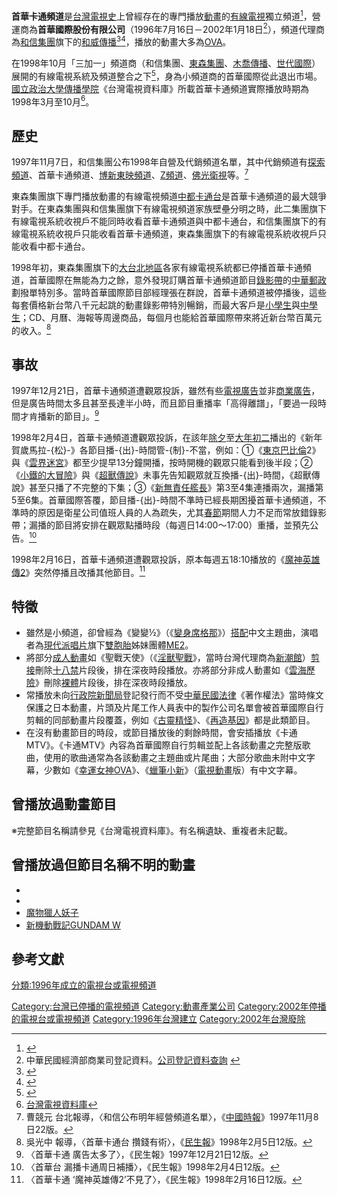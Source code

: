 {{TV channel|state=end}}
'''首華卡通頻道'''是[[台灣電視史|台灣電視史]]上曾經存在的專門播放[[動畫|動畫]]的[[有線電視|有線電視]]獨立頻道<ref>{{cite book| language =zh| author =| coauthors =| title =多頻道環境下的電視經營--問題與對策| url =http://www.rdec.gov.tw/public/PlanAttach/200604061327400205643.pdf| location =| publisher =[[行政院研究發展考核委員會|行政院研究發展考核委員會]]| id =| isbn =| pages =| date =1997年11月}}{{dead link|date=2018年5月 |bot=InternetArchiveBot |fix-attempted=yes }}</ref>，營運商為'''首華國際股份有限公司'''（1996年7月16日－2002年1月18日<ref>中華民國經濟部商業司登記資料。[http://gcis.nat.gov.tw/open_system_1.htm 公司登記資料查詢] {{Wayback|url=http://gcis.nat.gov.tw/open_system_1.htm |date=20210210224640 }}</ref>），頻道代理商為[[和信集團|和信集團]]旗下的[[和威傳播|和威傳播]]<ref>{{cite web| language =zh| publisher =| title =台灣有線電視系統營運結構轉型之研究| url =http://ccs.nccu.edu.tw/UPLOAD_FILES/HISTORY_PAPER_FILES/916_1.pdf| author =陳清河| date =| accessdate =| deadurl =yes| archiveurl =https://web.archive.org/web/20140327052243/http://ccs.nccu.edu.tw/UPLOAD_FILES/HISTORY_PAPER_FILES/916_1.pdf| archivedate =2014-03-27}}</ref><ref>{{cite web | language = zh | publisher =  | title = 台灣民主化下國家與媒體關係的變遷之研究 | url = http://etd.lib.nsysu.edu.tw/ETD-db/ETD-search/getfile?URN=etd-0127103-160858&filename=etd-0127103-160858.pdf | author =  | date =  | accessdate =  | archive-date = 2016-03-05 | archive-url = https://web.archive.org/web/20160305122053/http://etd.lib.nsysu.edu.tw/ETD-db/ETD-search/getfile?URN=etd-0127103-160858&filename=etd-0127103-160858.pdf | dead-url = no }}</ref>，播放的動畫大多為[[OVA|OVA]]。

在1998年10月「三加一」頻道商（和信集團、[[東森集團|東森集團]]、[[木喬傳播|木喬傳播]]、[[世代國際|世代國際]]）展開的有線電視系統及頻道整合之下<ref>{{cite web|author=羅碧霞|url=http://atj.yam.org.tw/mw0956.htm|title=多媒體大戰 兩集團對幹|accessdate=2012-01-02|work=《目擊者雙月刊》第9期（1999年1月出刊）第56頁|publisher=[[台灣新聞記者協會|台灣新聞記者協會]]|language=zh-tw|date=1999-01-01|archive-date=2007-12-31|archive-url=https://web.archive.org/web/20071231065130/http://atj.yam.org.tw/mw0956.htm|dead-url=no}}</ref>，身為小頻道商的首華國際從此退出市場。[[國立政治大學傳播學院|國立政治大學傳播學院]]《台灣電視資料庫》所載首華卡通頻道實際播放時期為1998年3月至10月<ref>[http://tv.nccu.edu.tw/cableProgram_preview.htm?PROGRAMNAME=&STATION=%A2%D1%A2%DB%A1%D0%A2%E2%A2%E4&YEAR=1998&MONTH=1&DAY=1&YEAR2=1998&MONTH2=12&DAY2=31&CATALOG=&COUNTRY=&Login=%ACd%B8%DF 台灣電視資料庫]{{dead link|date=2018年5月 |bot=InternetArchiveBot |fix-attempted=yes }}</ref>。

==歷史==
1997年11月7日，和信集團公布1998年自營及代銷頻道名單，其中代銷頻道有[[探索頻道|探索頻道]]、首華卡通頻道、[[博新多媒體|博新東映頻道]]、[[Z頻道|Z頻道]]、[[佛光衛視|佛光衛視]]等。<ref>曹競元 台北報導，〈和信公布明年經營頻道名單〉，《[[中國時報|中國時報]]》1997年11月8日22版。</ref>

東森集團旗下專門播放動畫的有線電視頻道[[中都卡通台|中都卡通台]]是首華卡通頻道的最大競爭對手。在東森集團與和信集團旗下有線電視頻道家族壁壘分明之時，此二集團旗下有線電視系統收視戶不能同時收看首華卡通頻道與中都卡通台，和信集團旗下的有線電視系統收視戶只能收看首華卡通頻道，東森集團旗下的有線電視系統收視戶只能收看中都卡通台。

1998年初，東森集團旗下的[[大台北地區|大台北地區]]各家有線電視系統都已停播首華卡通頻道，首華國際在無能為力之餘，意外發現訂購首華卡通頻道節目[[錄影帶|錄影帶]]的[[中華郵政|中華郵政]]劃撥單特別多。當時首華國際節目部經理張在群說，首華卡通頻道被停播後，這些每套價格新台幣八千元起跳的動畫錄影帶特別暢銷，而最大客戶是[[小學生|小學生]]與[[中學生|中學生]]；CD、月曆、海報等周邊商品，每個月也能給首華國際帶來將近新台幣百萬元的收入。<ref>吳光中 報導，〈首華卡通台 攢錢有術〉，《[[民生報|民生報]]》1998年2月5日12版。</ref>

==事故==
1997年12月21日，首華卡通頻道遭觀眾投訴，雖然有些[[電視廣告|電視廣告]]並非[[商業廣告|商業廣告]]，但是廣告時間太多且甚至長達半小時，而且節目重播率「高得離譜」，「要過一段時間才肯播新的節目」。<ref>〈首華卡通 廣告太多了〉，《民生報》1997年12月21日12版。</ref>

1998年2月4日，首華卡通頻道遭觀眾投訴，在該年[[除夕|除夕]]至[[大年初二|大年初二]]播出的《新年賀歲馬拉-{松}-》各節目播-{出}-時間管-{制}-不當，例如：①《[[東京巴比倫|東京巴比倫]]2》與《[[雲界迷宮|雲界迷宮]]》都至少提早13分鐘開播，按時開機的觀眾只能看到後半段；②《[[小鐵的大冒險|小鐵的大冒險]]》與《[[超獸傳說|超獸傳說]]》未事先告知觀眾就互換播-{出}-時間，《超獸傳說》甚至只播了不完整的下集；③《[[無責任艦長|新無責任艦長]]》第3至4集連播兩次，漏播第5至6集。首華國際答覆，節目播-{出}-時間不準時已經長期困擾首華卡通頻道，不準時的原因是衛星公司值班人員的人為疏失，尤其[[春節|春節]]期間人力不足而常放錯錄影帶；漏播的節目將安排在觀眾點播時段（每週日14:00～17:00）重播，並預先公告。<ref>〈首華台 漏播卡通周日補播〉，《民生報》1998年2月4日12版。</ref>

1998年2月16日，首華卡通頻道遭觀眾投訴，原本每週五18:10播放的《[[魔神英雄傳2|魔神英雄傳2]]》突然停播且改播其他節目。<ref>〈首華卡通 ‘魔神英雄傳2’不見了〉，《民生報》1998年2月16日12版。</ref>

==特徵==
*雖然是小頻道，卻曾經為《變變½》（《[[變身席格那|變身席格那]]》）[[商業搭配|搭配]]中文主題曲，演唱者為[[現代派唱片|現代派唱片]]旗下[[雙胞胎|雙胞胎]]姊妹團體[[ME2|ME2]]。
*將部分[[成人動畫|成人動畫]]如《聖戰天使》（《[[淫獸聖戰|淫獸聖戰]]》，當時台灣代理商為[[新潮館|新潮館]]）[[剪接|剪接]]刪除[[十八禁|十八禁]]片段後，排在深夜時段播放。亦將部分非成人動畫如《[[雲海歷險|雲海歷險]]》刪除[[裸體|裸體]]片段後，排在深夜時段播放。
*常播放未向[[行政院新聞局|行政院新聞局]]登記發行而不受[[中華民國法律|中華民國法律]]《著作權法》當時條文保護之日本動畫，片頭及片尾工作人員表中的製作公司名單會被首華國際自行剪輯的同部動畫片段覆蓋，例如《[[古靈精怪|古靈精怪]]》、《[[DNA²|再造基因]]》都是此類節目。
*在沒有動畫節目的時段，或節目播放後的剩餘時間，會安插播放《卡通MTV》。《卡通MTV》內容為首華國際自行剪輯並配上各該動畫之完整版歌曲，使用的歌曲通常為各該動畫之主題曲或片尾曲；大部分歌曲未附中文字幕，少數如《[[幸運女神|幸運女神]][[OVA|OVA]]》、《[[蠟筆小新|蠟筆小新]]》（[[電視動畫|電視動畫]]版）有中文字幕。

==曾播放過動畫節目==
※完整節目名稱請參見《台灣電視資料庫》。有名稱遺缺、重複者未記載。

{{columns-list|4|

*夢幻大師
*小紅帽
*邂逅
*裝甲騎士
*鐵甲人
*消失的北極風
*維立斯戰記
*愛儷兒女戰爭
*[[愛麗絲夢遊仙境_(1951年電影)|愛麗絲夢遊仙境]]
*[[睡美人_(電影)|睡美人]]
*[[小飛象|小飛象]]
*聖誕老人
*母與子
*臥底神探
*大戰士
*{{tsl|ja|禁断の黙示録 クリスタル・トライアングル|禁斷默示錄}}
*{{tsl|ja|アイ・シティ|愛之城}}
*[[小鹿斑比|小鹿斑比]]
*{{tsl|ja|虚無戦史MIROKU|虛無戰史}}
*{{tsl|ja|気分は形而上|痞子一族嗚丫丫}}
*廚子王努力記
*[[仙履奇緣_(電影)|仙履奇緣]]
*熱血鐵漢
*[[東京流浪女|東京流浪女]]（{{lang|ja|気ままにアイドル}}）
*[[天地無用|天地無用]]
*[[石中劍|石中劍]]
*[[Z超人|Z超人]]
*牙王
*[[TWIN_SIGNAL|變變½]]（變身席格那，{{lang|ja|TWIN SIGNAL}}）
*滾球大轉彎
*小姐與流浪漢
*魔宮戰場
*安徒生童話故事（[[蟲製作公司|蟲製作公司]]作品）
*[[木偶奇遇記|木偶奇遇記]]
*高速路超人
*頑皮鴨貝克
*宇宙小英雄
*黑色奇蹟
*[[湯姆歷險記|湯姆歷險記]]
*[[香取姑娘|香取姑娘]]（[[牧場上的小乖乖|牧場上的小乖乖]]）
*神秘世界（[[神秘的世界|神秘的世界]]）
*{{tsl|ja|エンゼルコップ|魔鬼天使戰警}}
*吸血鬼獵人（[[吸血鬼獵人D|吸血鬼獵人D]]）
*火劫餘生線
*森林樂園
*[[新海底軍艦|新海底軍艦]]
*大眼蛙可洛比（[[Kero_Kero_Keroppi|Kero Kero Keroppi]]）
*[[宇宙海賊|宇宙海賊]]（機械女神傳說 / 星際毀滅者）
*驅魔夜行
*亞人戰士
*冒險紳士
*任達的囚犯
*神秘的轉學生
*[[雙星仙子|雙星仙子]]
*銀河戰士
*[[莎拉公主|莎拉公主]]
*哈哈鏡花緣（[[中國中央電視台動畫部|中國中央電視台動畫部]]作品）
*[[風魔小次郎|風魔小次郎]]
*[[銀河疾風|銀河疾風]]
*黑音鬼奇譚
*東京男孩
*[[痞子一族|痞子一族]]
*[[鬼神童子|鬼神童子]]
*機器特警
*[[古靈精怪|古靈精怪]]
*機甲特警
*[[無責任艦長|新無責任艦長]]
*[[碧奇魂|碧奇魂]]
*臥底女神探
*孫小聖與豬小能（中國中央電視台動畫部作品）
<!-- *超人新世紀戰 -->
<!-- *新愛麗絲奇幻 -->
*最大危機
*太空小妖女
*風之塔
*重獸機隊
*時空旅人
*超獸終結者
*飛車少女
*光的來訪者
*[[唐吉訶德|唐吉訶德]]
*新世紀戰士
*超級突擊隊
*{{tsl|ja|小鉄の大冒険|小鐵的大冒險}}
*[[小白獅王|小白獅王]]
*童話世界
*超級女警探
*[[玉女英豪|玉女英豪]]（[[凡爾賽玫瑰|凡爾賽玫瑰]]）
*未來戰爭
*大毀滅
*黑神駒
*奇比貓大冒險
*[[花仙子|花仙子]]
*[[太陽之子|太陽之子]]
*[[蘋果核戰|蘋果核戰]]
*小朋友為什麼
*星際搜索者
*{{tsl|ja|美少女遊撃隊バトルスキッパー|美少女遊擊隊}}
*[[眼鏡蛇_(漫畫)|眼鏡蛇]]
*羈絆（絆-KIZUNA-）
*[[海底兩萬哩|海底兩萬哩]]
*[[銃夢|銃夢]]
*阿信
*宇宙防衛隊
*地球人
*愛儷女戰士
*火劫餘生緣
*傻瓜伊凡
*冒險者蒂娜
*新女強人
*王妃豪放女
*忍法亂機關（{{lang|ja|忍法乱れからくり}}）
*機動戰警
*魔討綺譚
*個人授業
*龍世紀神之章
*宇宙西遊記
*宇宙海盜
*怪獸大決戰
*挑戰22世紀
*[[金銀島_(動畫)|金銀島]]
*旋風武鬥傳（[[機動武鬥傳G_GUNDAM|機動武鬥傳G GUNDAM]]）
*光戰隊（[[光戰隊覆面人|光戰隊覆面人]]）
*淚眼煞星
*混身是膽
*地獄暴行
*賞金女獵人
*開心街
*依莉亞
*獄街
*[[誕生|誕生]]（誕生 ～Debut～）
*[[無敵鐵金剛|無敵鐵金剛]]
*暴力管區
*正義之光（[[霹靂日光號|霹靂日光號]]，{{lang|ja|惑星ロボ ダンガードA}}）
*青蛙精靈
<!-- *加菲貓與朋友 -->
*黑劍
*[[偶像防衛隊|偶像防衛隊]]
*界外降落
*{{tsl|ja|宇宙皇子|宇宙皇子}}
*{{tsl|ja|タイムボカン王道復古|王道復古}}
*聖戰天使（[[淫獸聖戰|淫獸聖戰]]）
*憂鬱夜語
*[[雲海歷險|雲海歷險]]
*阿賀外傳
*[[忍者龍劍傳|忍者龍劍傳]]
*妙青蛙奇遇記
*[[城市獵人|城市獵人]]
*地球神童
*魔神
*黑豹小金剛
*究極葵花寶典
*{{tsl|ja|最終教師|最終教師}}
<!-- *阿達家族酷老 -->
*頑皮鼠歷險記
*神奇皇冠
*{{tsl|ja|ウォナビーズ|奪命雙嬌}}
*[[巴歐來訪者|巴歐來訪者]]
*黑貓警長
*地獄判官
*南北雙雄
*夢幻戰記（{{tsl|ja|幻夢戦記レダ|幻夢戰記}}
*西行探險
*迷你賽車戰士
*[[琉璃公主|琉璃公主]]（{{lang|ja|るり色プリンセス}}）
*破邪女神星
*{{tsl|ja|腐った教師の方程式|魔鬼教師方程式}}
*[[超獸機神|超獸機神]]
*妖怪人間
*新超獸戰士
*[[魔神英雄傳|魔神英雄傳]]
*燃燒的玫瑰（[[阿爾卑斯玫瑰_(漫畫)|阿爾卑斯玫瑰]]）
*超級女福星（{{lang|ja|ザ・超女}}）
*{{tsl|ja|ガルフォース|捍衛嬌娃}}
*風之士
*所羅門寶藏
*愛儷兒女戰士
*強殖裝甲劇場版
*奇異的異次元
*摩登社長
*[[雲界迷宮|雲界迷宮]]
*藍波
*[[裝甲騎兵|裝甲騎兵]]
*仙島小樂園
*B.B.
*[[老人Z|老人Z]]
*鋼鐵魔獸
*鬼切神劍（[[鬼切丸|鬼切丸]]）
*爆走七人組
*靈犬怪博士
*[[秀逗魔導士|秀逗魔導士]]
*海底三萬哩
*{{tsl|ja|八神くんの家庭の事情|八神君家庭事情}}
*魔靈戰記
*孿生王子
*天地霸王
*[[含羞草_(漫畫)|含羞草]]
*{{tsl|ja|Compiler|電腦嬌娃}}
*環遊世界80天
*巫術
*星星的鐵道
*夢幻天使
*宇宙刑警
*雪麗
*太空合金戰神
*雅西塔學園日
*文文流浪記
*點播俱樂部
*逃亡記
*最佳拍擋（[[搞怪拍檔|搞怪拍檔]]）
*瘋狂博士
*[[音速小子|音速小子]]
*有閒俱樂部（[[有閑俱樂部|有閑俱樂部]]）
*[[美樂蒂|美樂蒂]]<!-- 美樂蒂小心野 -->
*光子帆船
*星座宮神話
*精靈小公主（[[魔靈公主|魔靈公主]]？，{{lang|ja|シャーマニックプリンセス}}）
*衝呀!白狼
*柔道少女（{{lang|ja|なつきクライシス}}）
*[[伊蘇系列|伊蘇國物語]]（{{lang|ja|イース 天空の神殿}}）
*誰在你後面
*雪子
*[[白鳥麗子|白鳥麗子]]
*[[稻中桌球社|稻中桌球社]]
*[[咆哮女郎巴明欣|咆哮女郎巴明欣]]
*幽靈飛行船
*宇宙光源
*辛格那爾
*北極海戰線
<!-- *孤獨一人的戰 -->
*魔幻雙嬌
*魔獸人卡新
*名偵探久頓
*帕恰狗頑皮鴨
*銀河騎士（[[宇宙騎士|宇宙騎士]]？，{{lang|ja|宇宙の騎士テッカマンブレードII}}）
*[[凱蒂貓|凱蒂貓]]
*超新星 閃電武士（[[超新星閃光人|超新星閃光人]]，特攝作品）
*007情報員
*鬼魅戰記
*危險十九歲
*[[強殖裝甲|強殖裝甲]]
*悲哀的LISA
*[[特搜戰車隊|特搜戰車隊]]
*打工淑女（{{lang|ja|乙姫CONNECTION}}）
*宇宙女海賊
<!-- *中國小姐的憂 -->
<!-- *LESSON XX -->
*[[史努比|史努比]]
*創世機士
*[[飛龍戰士|飛龍戰士]]
*卡露兒
*[[萬能文化貓娘|萬能文化貓娘]]
*妖魔
*世紀之戰
*絕世女郎
*平臀女孩出擊
*犬戰士
*麻將黑道
*巴比二世（[[巴比倫2世|巴比倫2世]]）
*絕對獵人
*青春狂飆
*{{tsl|ja|超獣伝説ゲシュタルト|超獸傳說}}
*絕愛1989
*王立太空部隊（[[王立宇宙軍|王立宇宙軍]]）
*{{tsl|ja|甲竜伝説ヴィルガスト|甲龍傳說}}
*[[機動警察|機動警察]]
*[[加菲貓|加菲貓]]
*[[超時空要塞|超時空要塞]]
*恐怖新聞
*[[銀河鐵道999|銀河鐵道999]]
*橫掃魔界
*力戰海賊
*[[我是大哥大|我是大哥大]]（{{lang|ja|今日から俺は!!}}）
*[[惡魔人|惡魔人]]
*紅疾風
*[[紺碧艦隊|紺碧艦隊]]
*[[機甲獵兵|機甲獵兵]]
*[[出雲傳奇|出雲傳奇]]（IZUMO）
*{{tsl|ja|のたり松太郎|大個子}}
*[[萬能麥斯|萬能麥斯]]
*[[六神合體|六神合體]]
*[[電腦警察|電腦警察]]（[[日本電視台|日本電視台]]特攝作品）
*[[綠野仙蹤_(電視動畫)|綠野仙蹤]]
*可愛的浣熊
*小公主
*熱線快遞
*{{tsl|ja|秘境探検ファム&イーリー|秘境探檢}}
*[[再造基因|再造基因]]（[[DNA²|DNA²]]）
*黑暗傳承 武神（{{lang|ja|暗黒神伝承 武神}}）
*人魔獸傳說
*機器人009（[[人造人009|人造人009]]）
*銀龍少爺
*高速獵人
*[[東京巴比倫|東京巴比倫]]
*陰陽特搜官（{{tsl|ja|ジョーカー・シリーズ_(漫画)|銀瞳特搜官}}）
*月光騎士團
*{{tsl|ja|ウインダリア|沃太利亞}}
*[[青空少女隊|青空少女隊]]
*{{tsl|ja|陽あたり良好!|陽光伙伴}}
*[[橘夢日記|橘夢日記]]
*[[愛天使傳說|愛天使傳說]]
}}

==曾播放過但節目名稱不明的動畫==
*{{tsl|ja|爆炎CAMPUSガードレス|爆炎學園}}
*{{tsl|ja|ドラゴンハーフ|半龍少女}}
*[[魔物獵人妖子|魔物獵人妖子]]
*[[新機動戰記GUNDAM_W|新機動戰記GUNDAM W]]

==參考文獻==
<div class="references-small">
<references></references>
</div>
<!-- 日本漫畫產業於台灣的「全球在地化」實踐 http://soc.thu.edu.tw/2006TSAconference/_notes/2006TSApaper/7-10.pdf
KomicaWiki 首華卡通頻道 http://wiki.komica.org/wiki/?%E9%A6%96%E8%8F%AF%E5%8D%A1%E9%80%9A%E9%A0%BB%E9%81%93
首華～一個神奇的頻道 http://smileyskeleton.blogspot.com/2007/03/blog-post_27.html
-->

[[Category:台灣已停播的電視頻道|Category:台灣已停播的電視頻道]]
[[Category:動畫產業公司|Category:動畫產業公司]]
[[分類:1996年成立的電視台或電視頻道|分類:1996年成立的電視台或電視頻道]]
[[Category:2002年停播的電視台或電視頻道|Category:2002年停播的電視台或電視頻道]]
[[Category:1996年台灣建立|Category:1996年台灣建立]]
[[Category:2002年台灣廢除|Category:2002年台灣廢除]]